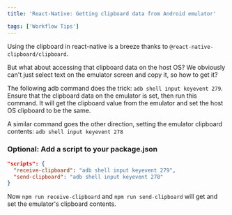 ```yaml
---
title: 'React-Native: Getting clipboard data from Android emulator'

tags: ['Workflow Tips']
---
```


Using the clipboard in react-native is a breeze thanks to `@react-native-clipboard/clipboard`.

But what about accessing that clipboard data on the host OS? We obviously can't just select text on the emulator screen and copy it, so how to get it?

The following adb command does the trick: `adb shell input keyevent 279`. Ensure that the clipboard data on the emulator is set, then run this command. It will get the clipboard value from the emulator and set the host OS clipboard to be the same.

A similar command goes the other direction, setting the emulator clipboard contents: `adb shell input keyevent 278`

### Optional: Add a script to your package.json

```json file=package.json add=2-3 exclude=1,4
"scripts": {
  "receive-clipboard": "adb shell input keyevent 279",
  "send-clipboard": "adb shell input keyevent 278"
}
```

Now `npm run receive-clipboard` and `npm run send-clipboard` will get and set the emulator's clipboard contents.
